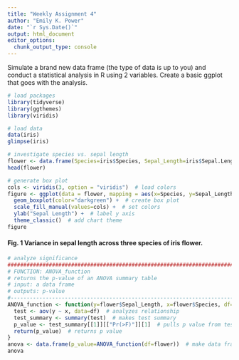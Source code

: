 ```yaml
---
title: "Weekly Assignment 4"
author: "Emily K. Power"
date: "`r Sys.Date()`"
output: html_document
editor_options: 
  chunk_output_type: console
---
```


Simulate a brand new data frame (the type of data is up to you) and conduct a statistical analysis in R using 2 variables. Create a basic ggplot that goes with the analysis.

```r
# load packages
library(tidyverse)
library(ggthemes)
library(viridis)

# load data
data(iris)
glimpse(iris)

# investigate species vs. sepal length
flower <- data.frame(Species=iris$Species, Sepal_Length=iris$Sepal.Length)  # generate data frame
head(flower)

# generate box plot
cols <- viridis(3, option = "viridis")  # load colors
figure <- ggplot(data = flower, mapping = aes(x=Species, y=Sepal_Length, fill=Species)) +  # specify data and fill of boxes
  geom_boxplot(color="darkgreen") +  # create box plot
  scale_fill_manual(values=cols) +  # set colors
  ylab("Sepal Length") +  # label y axis
  theme_classic()  # add chart theme
figure
```

#### **Fig. 1** Variance in sepal length across three species of iris flower.


```r
# analyze significance
########################################################################
# FUNCTION: ANOVA_function
# returns the p-value of an ANOVA summary table
# input: a data frame
# outputs: p-value
#-----------------------------------------------------------------------
ANOVA_function <- function(y=flower$Sepal_Length, x=flower$Species, df=NULL){
  test <- aov(y ~ x, data=df)  # analyzes relationship
  test_summary <- summary(test)  # makes test summary
  p_value <- test_summary[[1]][["Pr(>F)"]][1]  # pulls p value from test summary data frame
  return(p_value)  # returns p value
}
anova <- data.frame(p_value=ANOVA_function(df=flower))  # make data frame with p-value
anova
```

